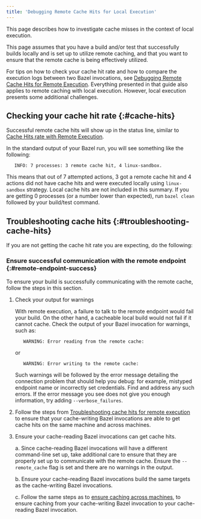 ```yaml
---
title: 'Debugging Remote Cache Hits for Local Execution'
---
```


This page describes how to investigate cache misses in the context of local
execution.

This page assumes that you have a build and/or test that successfully builds
locally and is set up to utilize remote caching, and that you want to ensure
that the remote cache is being effectively utilized.

For tips on how to check your cache hit rate and how to compare the execution
logs between two Bazel invocations, see
[Debugging Remote Cache Hits for Remote Execution](/versions/6.3.0/docs/remote-execution-caching-debug).
Everything presented in that guide also applies to remote caching with local
execution. However, local execution presents some additional challenges.

## Checking your cache hit rate {:#cache-hits}

Successful remote cache hits will show up in the status line, similar to
[Cache Hits rate with Remote
Execution](/docs/remote-execution-caching-debug#check-cache-hits).

In the standard output of your Bazel run, you will see something like the
following:

```none {:.devsite-disable-click-to-copy}
   INFO: 7 processes: 3 remote cache hit, 4 linux-sandbox.
```

This means that out of 7 attempted actions, 3 got a remote cache hit and 4
actions did not have cache hits and were executed locally using `linux-sandbox`
strategy. Local cache hits are not included in this summary. If you are getting
0 processes (or a number lower than expected), run `bazel clean` followed by
your build/test command.

## Troubleshooting cache hits {:#troubleshooting-cache-hits}

If you are not getting the cache hit rate you are expecting, do the following:

### Ensure successful communication with the remote endpoint {:#remote-endpoint-success}

To ensure your build is successfully communicating with the remote cache, follow
the steps in this section.

1. Check your output for warnings

   With remote execution, a failure to talk to the remote endpoint would fail
   your build. On the other hand, a cacheable local build would not fail if it
   cannot cache. Check the output of your Bazel invocation for warnings, such
   as:

   ```none {:.devsite-disable-click-to-copy}
      WARNING: Error reading from the remote cache:
   ```

   or

   ```none {:.devsite-disable-click-to-copy}
      WARNING: Error writing to the remote cache:
   ```

   Such warnings will be followed by the error message detailing the connection
   problem that should help you debug: for example, mistyped endpoint name or
   incorrectly set credentials. Find and address any such errors. If the error
   message you see does not give you enough information, try adding
   `--verbose_failures`.

2. Follow the steps from [Troubleshooting cache hits for remote
   execution](/docs/remote-execution-caching-debug#troubleshooting_cache_hits) to
   ensure that your cache-writing Bazel invocations are able to get cache hits
   on the same machine and across machines.

3. Ensure your cache-reading Bazel invocations can get cache hits.

   a. Since cache-reading Bazel invocations will have a different command-line set
      up, take additional care to ensure that they are properly set up to
      communicate with the remote cache. Ensure the `--remote_cache` flag is set
      and there are no warnings in the output.

   b. Ensure your cache-reading Bazel invocations build the same targets as the
      cache-writing Bazel invocations.

   c. Follow the same steps as to [ensure caching across
      machines](/docs/remote-execution-caching-debug#caching-across-machines),
      to ensure caching from your cache-writing Bazel invocation to your
      cache-reading Bazel invocation.
